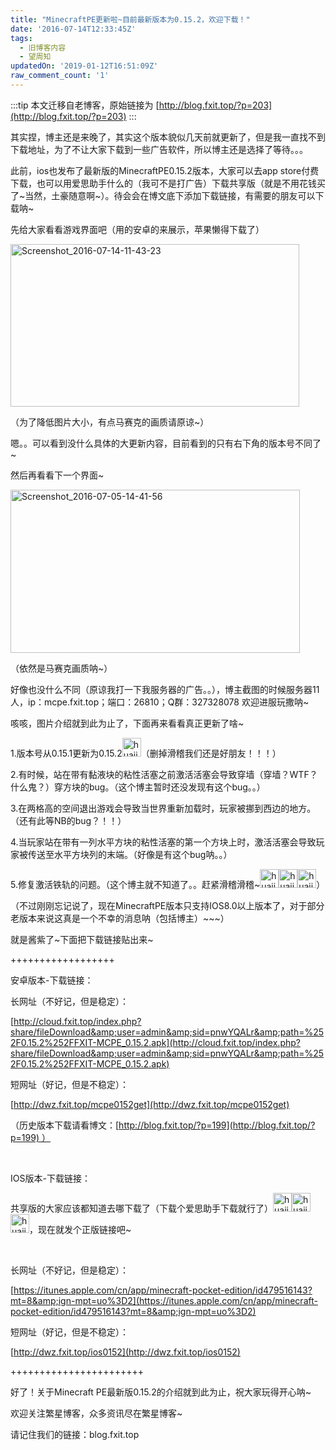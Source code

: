 ```yaml
---
title: "MinecraftPE更新啦~目前最新版本为0.15.2，欢迎下载！"
date: '2016-07-14T12:33:45Z'
tags:
  - 旧博客内容
  - 望周知
updatedOn: '2019-01-12T16:51:09Z'
raw_comment_count: '1'
---
```


:::tip
本文迁移自老博客，原始链接为 [http://blog.fxit.top/?p=203](http://blog.fxit.top/?p=203)
:::

其实捏，博主还是来晚了，其实这个版本貌似几天前就更新了，但是我一直找不到下载地址，为了不让大家下载到一些广告软件，所以博主还是选择了等待。。。

此前，ios也发布了最新版的MinecraftPE0.15.2版本，大家可以去app store付费下载，也可以用爱思助手什么的（我可不是打广告）下载共享版（就是不用花钱买了~当然，土豪随意啊~）。待会会在博文底下添加下载链接，有需要的朋友可以下载呐~

先给大家看看游戏界面吧（用的安卓的来展示，苹果懒得下载了）

<img  src="https://oss.192168123.xyz/image/old-fxblog-img/8974d4de1021ad7e8eb264a897f0d0bf.jpg" alt="Screenshot_2016-07-14-11-43-23" width="462" height="260" />

（为了降低图片大小，有点马赛克的画质请原谅~）

嗯。。可以看到没什么具体的大更新内容，目前看到的只有右下角的版本号不同了~

然后再看看下一个界面~

<img  src="https://oss.192168123.xyz/image/old-fxblog-img/58d69fc431c276b0842f9be2095f4a25.jpg" alt="Screenshot_2016-07-05-14-41-56" width="463" height="261" />

（依然是马赛克画质呐~）

好像也没什么不同（原谅我打一下我服务器的广告。。），博主截图的时候服务器11人，ip：mcpe.fxit.top；端口：26810；Q群：327328078 欢迎进服玩撒呐~

咳咳，图片介绍就到此为止了，下面再来看看真正更新了啥~

1.版本号从0.15.1更新为0.15.2<img  src="https://oss.192168123.xyz/image/old-fxblog-img/b3feb226df2da956ff34fd7cdbd6ec4c.png" alt="huaji" width="30" height="30" />（删掉滑稽我们还是好朋友！！！）

2.有时候，站在带有黏液块的粘性活塞之前激活活塞会导致穿墙（穿墙？WTF？什么鬼？）穿方块的bug。（这个博主暂时还没发现有这个bug。。）

3.在两格高的空间退出游戏会导致当世界重新加载时，玩家被挪到西边的地方。（还有此等NB的bug？！！）

4.当玩家站在带有一列水平方块的粘性活塞的第一个方块上时，激活活塞会导致玩家被传送至水平方块列的末端。（好像是有这个bug呐。。）

5.修复激活铁轨的问题。（这个博主就不知道了。。赶紧滑稽滑稽~<img  src="https://oss.192168123.xyz/image/old-fxblog-img/b3feb226df2da956ff34fd7cdbd6ec4c.png" alt="huaji" width="30" height="30" /><img  src="https://oss.192168123.xyz/image/old-fxblog-img/b3feb226df2da956ff34fd7cdbd6ec4c.png" alt="huaji" width="30" height="30" /><img  src="https://oss.192168123.xyz/image/old-fxblog-img/b3feb226df2da956ff34fd7cdbd6ec4c.png" alt="huaji" width="30" height="30" />）

（不过刚刚忘记说了，现在MinecraftPE版本只支持IOS8.0以上版本了，对于部分老版本来说这真是一个不幸的消息呐（包括博主）~~~）

就是酱紫了~下面把下载链接贴出来~

++++++++++++++++++

安卓版本-下载链接：

长网址（不好记，但是稳定）：

[http://cloud.fxit.top/index.php?share/fileDownload&amp;user=admin&amp;sid=pnwYQALr&amp;path=%252F0.15.2%252FFXIT-MCPE_0.15.2.apk](http://cloud.fxit.top/index.php?share/fileDownload&amp;user=admin&amp;sid=pnwYQALr&amp;path=%252F0.15.2%252FFXIT-MCPE_0.15.2.apk)

短网址（好记，但是不稳定）：

[http://dwz.fxit.top/mcpe0152get](http://dwz.fxit.top/mcpe0152get)

（历史版本下载请看博文：[http://blog.fxit.top/?p=199](http://blog.fxit.top/?p=199) ）

&nbsp;

IOS版本-下载链接：

共享版的大家应该都知道去哪下载了（下载个爱思助手下载就行了）<img  src="https://oss.192168123.xyz/image/old-fxblog-img/b3feb226df2da956ff34fd7cdbd6ec4c.png" alt="huaji" width="30" height="30" /><img  src="https://oss.192168123.xyz/image/old-fxblog-img/b3feb226df2da956ff34fd7cdbd6ec4c.png" alt="huaji" width="30" height="30" /><img  src="https://oss.192168123.xyz/image/old-fxblog-img/b3feb226df2da956ff34fd7cdbd6ec4c.png" alt="huaji" width="30" height="30" />，现在就发个正版链接吧~

&nbsp;

长网址（不好记，但是稳定）：

[https://itunes.apple.com/cn/app/minecraft-pocket-edition/id479516143?mt=8&amp;ign-mpt=uo%3D2](https://itunes.apple.com/cn/app/minecraft-pocket-edition/id479516143?mt=8&amp;ign-mpt=uo%3D2)

短网址（好记，但是不稳定）：

[http://dwz.fxit.top/ios0152](http://dwz.fxit.top/ios0152)

+++++++++++++++++++++++

好了！关于Minecraft PE最新版0.15.2的介绍就到此为止，祝大家玩得开心呐~

欢迎关注繁星博客，众多资讯尽在繁星博客~

请记住我们的链接：blog.fxit.top
